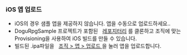 
### iOS 앱 업로드

<ul>
  <li>iOS의 경우 샘플 앱을 제공하지 않습니다. 앱을 수동으로 업로드하세요..</li>
  <li>
    DoguRpgSample 프로젝트가 포함된 &nbsp;
    <a href="https://github.com/dogu-team/gamium-unity-samples">레포지터리</a>&nbsp;를
    클론하고 조직에 맞는 Provisioning을 사용하여 iOS 빌드를 만들 수 있습니다.
  </li>
  <li>
    빌드된 .ipa파일을 &nbsp;
    <a href="/management/organization/app">조직 > 앱 > 업로드 </a> 을 눌러
    앱을 업로드합니다.
  </li>
</ul>
